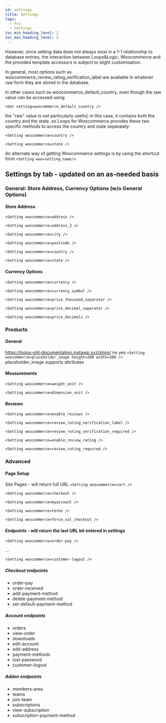 ```yaml
---
id: settings
title: Settings
tags:
  - Pro
  - Settings
toc_min_heading_level: 2
toc_max_heading_level: 5
---
```



However, since setting data does not always exist in a 1-1 relationship to database entries, the interaction between Loops&Logic, Woocommerce and the provided template accessors is subject to slight customisation.

In general, most options such as woocommerce_review_rating_verification_label are available in whatever raw form they are stored in the database.

In other cases such as woocommerce_default_country, even though the raw value can be accessed using

`<Get setting=woocommerce_default_country />`

the "raw" value is not particularly useful; in this case, it contains both the country and the state, so Loops for Woocommerce provides these two specific methods to access the country and state separately:

`<Setting woocommerce=country />`

`<Setting woocommerce=state />`

An alternate way of getting Woocommerce settings is by using the shortcut form `<Setting woo=setting_name/>`.

## Settings by tab - updated on an as-needed basis
### General: Store Address, Currency Options (w/o General Options)
#### Store Address
`<Setting woocommerce=address />`

`<Setting woocommerce=address_2 />`

`<Setting woocommerce=city />`

`<Setting woocommerce=postcode />`

`<Setting woocommerce=country />`

`<Setting woocommerce=state />`

#### Currency Options
`<Setting woocommerce=currency />`

`<Setting woocommerce=currency_symbol />`

`<Setting woocommerce=price_thousand_separator />`

`<Setting woocommerce=price_decimal_separator />`

`<Setting woocommerce=price_decimals />`

### Products
#### General
https://loops-old-documentation.instawp.xyz/shop/ no yes
`<Setting woocommerce=placeholder_image height=200 width=200 />` placeholder_image supports attributes

#### Measurements
`<Setting woocommerce=weight_unit />`

`<Setting woocommerce=dimension_unit />`

#### Reviews
`<Setting woocommerce=enable_reviews />`

`<Setting woocommerce=review_rating_verification_label />`

`<Setting woocommerce=review_rating_verification_required />`

`<Setting woocommerce=enable_review_rating />`

`<Setting woocommerce=review_rating_required />`

### Advanced
#### Page Setup
Site Pages - will return full URL
`<Setting woocommerce=cart />`

`<Setting woocommerce=checkout />`

`<Setting woocommerce=myaccount />`

`<Setting woocommerce=terms />`

`<Setting woocommerce=force_ssl_checkout />`

#### Endpoints - will return the last URL bit entered in settings
`<Setting woocommerce=order-pay />`

...

`<Setting woocommerce=customer-logout />`


#####  Checkout endpoints
- order-pay
- order-received
- add-payment-method
- delete-payment-method
- set-default-payment-method

##### Account endpoints
- orders
- view-order
- downloads
- edit-account
- edit-address
- payment-methods
- lost-password
- customer-logout

##### Addon endpoints
- members-area
- teams
- join-team
- subscriptions
- view-subscription
- subscription-payment-method